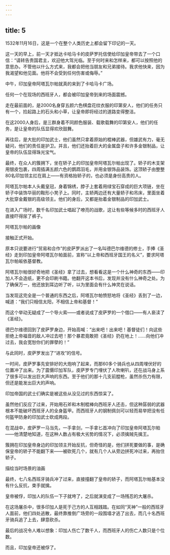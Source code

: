 ```yaml
---
---
---
```

title: 5
---



1532年11月16日，这是一个在整个人类历史上都会留下印记的一天。

这一天的早上，前一天才抵达卡哈马卡的皮萨罗托信使给印加皇帝带去了一个口信：“请转告贵国君主，欢迎他大驾光临。至于何时来和怎样来，都可以按照他的意思办。不管他以什么方式来，我都会把他当朋友和兄弟接待。我求他快来，因为我渴望和他见面。他将不会受到任何伤害或侮辱。”

中午，印加皇帝阿塔瓦尔帕就真的来到了卡哈马卡广场。

任何一个在现场的西班牙人，都会被印加皇帝到来的场面震撼。

走在最前面的，是2000名身穿五颜六色棋盘花纹衣服的印第安人，他们的任务只有一个，捡起路上的石头和小草，让皇帝即将经过的道路变得整洁。

在这2000人身后，是三群身着不同颜色服装、载歌载舞的印第安人，他们的任务，是让皇帝的队伍显得欢欣鼓舞。

再往后，是大批的印加武士，他们虽然只拿着原始的棍棒武器，但雄武有力，毫无疑问，他们的责任是护卫。并且，他们还抬着巨大的金属盘子和许多金银制品，让皇帝的队伍显得珠光宝气。

最终，在众人的簇拥下，坐在轿子上的印加皇帝阿塔瓦尔帕出现了。轿子的木支架用银皮包裹，四周插满五颜六色的鹦鹉羽毛，并用金银饰品装饰。这顶轿子由整整80名印加领主扛在肩上——有资格抬轿子的，也必须是身份高贵的人。

阿塔瓦尔帕本人头戴皇冠，身着锦绣，脖子上套着用绿宝石穿成的巨大项链，坐在轿子中装饰华丽的鞍形小凳子上。同时，主轿两边还有大量轿子和吊床，里面坐着大批穿金戴银的高级领主。他们的身后，又都是抬着金银制品的印加武士。

在进入广场时，数千名印加武士唱起了嘹亮的战歌，这让有些等候多时的西班牙人直接吓得尿了裤子。

阿塔瓦尔帕的画像



接触正式开始。

原本只说要进行“贸易和合作”的皮萨罗派出了一名叫德巴尔维德的修士，手捧《圣经》走到印加皇帝阿塔瓦尔帕面前，宣称“以上帝和西班牙国王的名义”，要求阿塔瓦尔帕皈依基督教。

阿塔瓦尔帕很好奇地把《圣经》拿了过去，想看看这是一个什么神奇的东西——印加人不会造纸，更不会印刷书籍。他翻开这本书后，发现并没有什么神奇之处。为了确保万一，他还放到耳边听了听，以为里面会有什么神灵在说话。

当发现这完全是一个普通的东西之后，阿塔瓦尔帕愤怒地将《圣经》丢到了一边，喊道：“我们只相信太阳，不相信上帝和基督！”

而这个举动无疑成了一个导火索——或者说成了皮萨罗的一个借口——有人亵渎了《圣经》。

德巴尔维德回到了皮萨罗身边，开始高喊：“出来吧！出来吧！基督徒们！向这些拒绝上帝福音的敌人冲过去吧！那个暴君竟敢把《圣经》扔在地上！……向他们冲过去，我会宽恕你们的罪孽的！”

与此同时，皮萨罗发出了“进攻”的信号。

一时间，皮萨罗事先安排好的大炮响了起来，而那60多个骑兵也从四周埋伏好的位置冲了出来。为了震慑印加军队，皮萨罗专门埋伏了人吹喇叭，还在战马身上系了很多可以发出巨大声响的东西。至于他们的那十几支前膛枪，虽然杀伤力有限，但还是能发出巨大的声响。

印加帝国的武士们确实是被这些从没见过的东西惊呆了。

虽然他们反应了过来，开始用石斧和木制棍棒向西班牙人还击，但这种孱弱的武器根本不能破坏西班牙人的全身盔甲。而西班牙人的钢制佩剑可以轻而易举把没有任何盔甲防身的印加武士砍成两段。

在混战中，皮萨罗一马当先，一手拿剑，一手拿匕首冲向了印加皇帝阿塔瓦尔帕——他清楚地知道，在这种人数占有极大劣势的情况下，必须擒贼先擒王。

簇拥在印加皇帝身边的印加领主开始反抗，但奇怪的是，他们拼死要做的事，是确保皇帝的轿子不能翻下来——被砍死几个，就有几个人从旁边拼死冲过来，再抬住轿子。

描绘当时场景的油画



最终，七八名西班牙骑兵冲了过来，直接撞翻了皇帝的轿子，而阿塔瓦尔帕基本没有什么反抗，束手就擒。

皇帝被俘，印加人的队伍一下子就垮了，之后就演变成了一场残忍的大屠杀。

在这场屠杀中，很多印加人是死于己方的人互相践踏。在如同“天神”一般的西班牙人面前，他们四处逃散，最终靠推倒广场旁的一段围墙才逃了出去，而几十名西班牙骑兵追了上去，肆意砍杀。

最后的战况令人难以想象：印加人伤亡了数千人，而西班牙人的伤亡人数只是个位数。

而且，印加皇帝还被俘了。